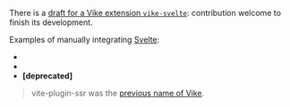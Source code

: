 
There is a [draft for a Vike extension `vike-svelte`](https://github.com/brandonxiang/vike-svelte): contribution welcome to finish its development.

Examples of manually integrating [Svelte](https://svelte.dev/):
 - <Example timestamp="2023.10" repo="brillout/vike-with-svelte" />
 - <Example timestamp="2023.06" repo="ryanweal/vite-plugin-ssr-svelte" />
 - **[deprecated]** <Example timestamp="2021.06" repo="aral/vite-plugin-ssr-svelte" />

> vite-plugin-ssr was the [previous name of Vike](https://vite-plugin-ssr.com/vike).

